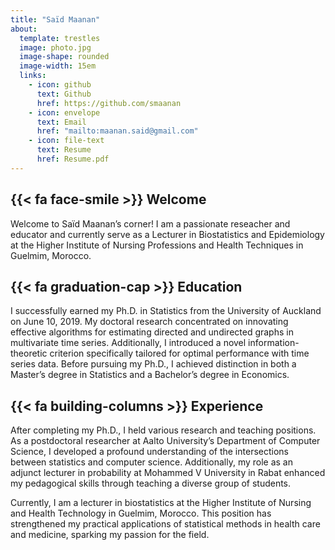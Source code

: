 ```yaml
---
title: "Saïd Maanan"
about:
  template: trestles
  image: photo.jpg
  image-shape: rounded
  image-width: 15em
  links: 
    - icon: github
      text: Github
      href: https://github.com/smaanan
    - icon: envelope
      text: Email
      href: "mailto:maanan.said@gmail.com"
    - icon: file-text
      text: Resume
      href: Resume.pdf
---
```


## {{< fa face-smile >}} Welcome

Welcome to Saïd Maanan's corner! I am a passionate reseacher and educator and currently serve as a Lecturer in Biostatistics and Epidemiology at the Higher Institute of Nursing Professions and Health Techniques in Guelmim, Morocco.

## {{< fa graduation-cap >}} Education

I successfully earned my Ph.D. in Statistics from the University of Auckland on June 10, 2019. My doctoral research concentrated on innovating effective algorithms for estimating directed and undirected graphs in multivariate time series. Additionally, I introduced a novel information-theoretic criterion specifically tailored for optimal performance with time series data. Before pursuing my Ph.D., I achieved distinction in both a Master's degree in Statistics and a Bachelor's degree in Economics.

## {{< fa building-columns >}} Experience

After completing my Ph.D., I held various research and teaching positions. As a postdoctoral researcher at Aalto University's Department of Computer Science, I developed a profound understanding of the intersections between statistics and computer science. Additionally, my role as an adjunct lecturer in probability at Mohammed V University in Rabat enhanced my pedagogical skills through teaching a diverse group of students.

Currently, I am a lecturer in biostatistics at the Higher Institute of Nursing and Health Technology in Guelmim, Morocco. This position has strengthened my practical applications of statistical methods in health care and medicine, sparking my passion for the field.

